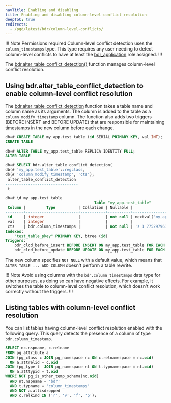 ```yaml
---
navTitle: Enabling and disabling
title: Enabling and disabling column-level conflict resolution
deepToC: true
redirects:
  - /pgd/latest/bdr/column-level-conflicts/
---
```


!!! Note Permissions required
Column-level conflict detection uses the `column_timestamps` type. This type requires any user needing to detect column-level conflicts to have at least the [bdr_application](../../security/pgd-predefined-roles/#bdr_application) role assigned.
!!!

The [bdr.alter_table_conflict_detection()](https://www.enterprisedb.com/docs/pgd/latest/reference/conflict_functions/#bdralter_table_conflict_detection) function manages column-level conflict resolution.

## Using bdr.alter_table_conflict_detection to enable column-level conflict resolution

The [bdr.alter_table_conflict_detection](https://www.enterprisedb.com/docs/pgd/latest/reference/conflict_functions/#bdralter_table_conflict_detection) function takes a table name and column name as its arguments. The column is added to the table as a `column_modify_timestamp` column. The function also adds two triggers (BEFORE INSERT and BEFORE UPDATE) that are responsible for maintaining timestamps in the new column before each change.

```sql
db=# CREATE TABLE my_app.test_table (id SERIAL PRIMARY KEY, val INT);
CREATE TABLE
 
db=# ALTER TABLE my_app.test_table REPLICA IDENTITY FULL;
ALTER TABLE

db=# SELECT bdr.alter_table_conflict_detection(
db(# 'my_app.test_table'::regclass, 
db(# 'column_modify_timestamp', 'cts');
 alter_table_conflict_detection
--------------------------------
 t

db=# \d my_app.test_table
                                       Table "my_app.test_table"
 Column |         Type          | Collation | Nullable |                     Default
--------+-----------------------+-----------+----------+--------------------------------------------------
 id     | integer               |           | not null | nextval('my_app.test_table_id_seq'::regclass)
 val    | integer               |           |          |
 cts    | bdr.column_timestamps |           | not null | 's 1 775297963454602 0 0'::bdr.column_timestamps
Indexes:
    "test_table_pkey" PRIMARY KEY, btree (id)
Triggers:
    bdr_clcd_before_insert BEFORE INSERT ON my_app.test_table FOR EACH ROW EXECUTE FUNCTION bdr.column_timestamps_current_insert()
    bdr_clcd_before_update BEFORE UPDATE ON my_app.test_table FOR EACH ROW EXECUTE FUNCTION bdr.column_timestamps_current_update()
```

The new column specifies `NOT NULL` with a default value, which means that `ALTER TABLE ... ADD COLUMN` doesn't perform a table rewrite.

!!! Note 
Avoid using columns with the `bdr.column_timestamps` data type for other purposes, as doing so can have negative effects. For example, it switches the table to column-level conflict resolution, which doesn't work correctly without the triggers.
!!!

## Listing tables with column-level conflict resolution

You can list tables having column-level conflict resolution enabled with the following query. This query detects the presence of a column of type `bdr.column_timestamp`.

```sql
SELECT nc.nspname, c.relname
FROM pg_attribute a
JOIN (pg_class c JOIN pg_namespace nc ON c.relnamespace = nc.oid)
  ON a.attrelid = c.oid
JOIN (pg_type t  JOIN pg_namespace nt ON t.typnamespace = nt.oid)
  ON a.atttypid = t.oid
WHERE NOT pg_is_other_temp_schema(nc.oid)
  AND nt.nspname = 'bdr'
  AND t.typname = 'column_timestamps'
  AND NOT a.attisdropped
  AND c.relkind IN ('r', 'v', 'f', 'p');
```

